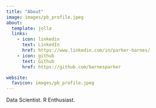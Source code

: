 ```yaml
---
title: "About"
image: images/pb_profile.jpeg
about:
  template: jolla
  links:
    - icon: linkedin
      text: LinkedIn
      href: https://www.linkedin.com/in/parker-barnes/
    - icon: github
      text: Github
      href: https://github.com/barnesparker

website:
  favicon: images/pb_profile.jpeg
---
```


Data Scientist. R Enthusiast.
